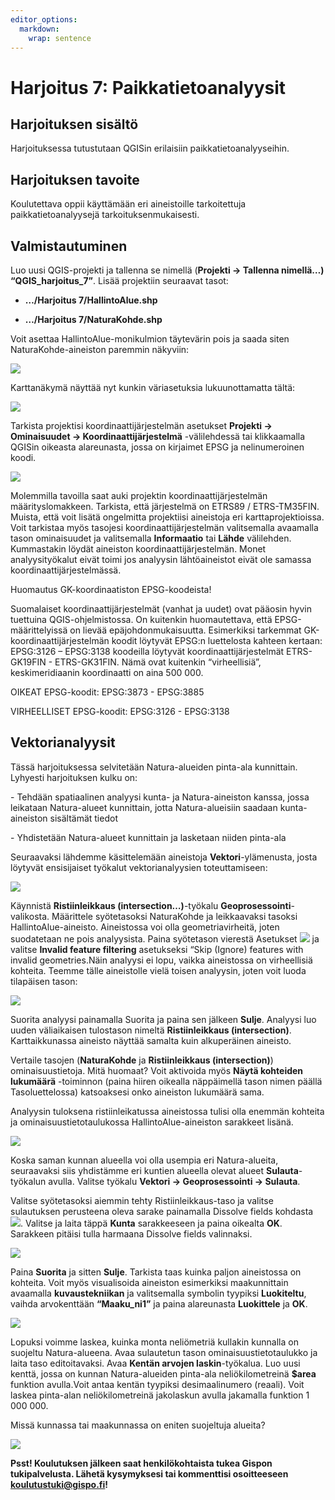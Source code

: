 ```yaml
---
editor_options: 
  markdown: 
    wrap: sentence
---
```


# Harjoitus 7: Paikkatietoanalyysit

## Harjoituksen sisältö

Harjoituksessa tutustutaan QGISin erilaisiin paikkatietoanalyyseihin.

## Harjoituksen tavoite

Koulutettava oppii käyttämään eri aineistoille tarkoitettuja paikkatietoanalyysejä tarkoituksenmukaisesti.

## Valmistautuminen

Luo uusi QGIS-projekti ja tallenna se nimellä (**Projekti → Tallenna nimellä...) "QGIS_harjoitus_7"**.
Lisää projektiin seuraavat tasot:

-   **.../Harjoitus 7/HallintoAlue.shp**

-   **.../Harjoitus 7/NaturaKohde.shp**

Voit asettaa HallintoAlue-monikulmion täytevärin pois ja saada siten NaturaKohde-aineiston paremmin näkyviin:

![](img/harjoitus_7/image22.gif)

Karttanäkymä näyttää nyt kunkin väriasetuksia lukuunottamatta tältä:

![](img/harjoitus_7/image18.png)

Tarkista projektisi koordinaattijärjestelmän asetukset **Projekti → Ominaisuudet → Koordinaattijärjestelmä** -välilehdessä tai klikkaamalla QGISin oikeasta alareunasta, jossa on kirjaimet EPSG ja nelinumeroinen koodi.

![](img/harjoitus_7/image2.png)

Molemmilla tavoilla saat auki projektin koordinaattijärjestelmän määrityslomakkeen.
Tarkista, että järjestelmä on ETRS89 / ETRS-TM35FIN.
Muista, että voit lisätä ongelmitta projektiisi aineistoja eri karttaprojektioissa.
Voit tarkistaa myös tasojesi koordinaattijärjestelmän valitsemalla avaamalla tason ominaisuudet ja valitsemalla **Informaatio** tai **Lähde** välilehden.
Kummastakin löydät aineiston koordinaattijärjestelmän.
Monet analyysityökalut eivät toimi jos analyysin lähtöaineistot eivät ole samassa koordinaattijärjestelmässä.

::: hint-box
Huomautus GK-koordinaatiston EPSG-koodeista!

Suomalaiset koordinaattijärjestelmät (vanhat ja uudet) ovat pääosin hyvin tuettuina QGIS-ohjelmistossa.
On kuitenkin huomautettava, että EPSG-määrittelyissä on lievää epäjohdonmukaisuutta.
Esimerkiksi tarkemmat GK-koordinaattijärjestelmän koodit löytyvät EPSG:n luettelosta kahteen kertaan: EPSG:3126 -- EPSG:3138 koodeilla löytyvät koordinaattijärjestelmät ETRS-GK19FIN - ETRS-GK31FIN.
Nämä ovat kuitenkin "virheellisiä", keskimeridiaanin koordinaatti on aina 500 000.

OIKEAT EPSG-koodit: EPSG:3873 - EPSG:3885

VIRHEELLISET EPSG-koodit: EPSG:3126 - EPSG:3138
:::

## Vektorianalyysit

Tässä harjoituksessa selvitetään Natura-alueiden pinta-ala kunnittain.
Lyhyesti harjoituksen kulku on:

\- Tehdään spatiaalinen analyysi kunta- ja Natura-aineiston kanssa, jossa leikataan Natura-alueet kunnittain, jotta Natura-alueisiin saadaan kunta-aineiston sisältämät tiedot

\- Yhdistetään Natura-alueet kunnittain ja lasketaan niiden pinta-ala

Seuraavaksi lähdemme käsittelemään aineistoja **Vektori**-ylämenusta, josta löytyvät ensisijaiset työkalut vektorianalyysien toteuttamiseen:

![](img/harjoitus_7/image10.png)

Käynnistä **Ristiinleikkaus (intersection...)**-työkalu **Geoprosessointi**-valikosta.
Määrittele syötetasoksi NaturaKohde ja leikkaavaksi tasoksi HallintoAlue-aineisto. Aineistossa voi olla geometriavirheitä, joten suodatetaan ne pois analyysista. Paina syötetason vierestä Asetukset ![](img/harjoitus_7/image23.png) ja valitse **Invalid feature filtering** asetukseksi "Skip (Ignore) features with invalid geometries.Näin analyysi ei lopu, vaikka aineistossa on virheellisiä kohteita.
Teemme tälle aineistolle vielä toisen analyysin, joten voit luoda tilapäisen tason:

![](img/harjoitus_7/image15.png)

Suorita analyysi painamalla Suorita ja paina sen jälkeen **Sulje**.
Analyysi luo uuden väliaikaisen tulostason nimeltä **Ristiinleikkaus (intersection)**.
Karttaikkunassa aineisto näyttää samalta kuin alkuperäinen aineisto.

Vertaile tasojen (**NaturaKohde** ja **Ristiinleikkaus (intersection)**) ominaisuustietoja.
Mitä huomaat?
Voit aktivoida myös **Näytä kohteiden lukumäärä** -toiminnon (paina hiiren oikealla näppäimellä tason nimen päällä Tasoluettelossa) katsoaksesi onko aineiston lukumäärä sama.

Analyysin tuloksena ristiinleikatussa aineistossa tulisi olla enemmän kohteita ja ominaisuustietotaulukossa HallintoAlue-aineiston sarakkeet lisänä.

![](img/harjoitus_7/image24.gif)

Koska saman kunnan alueella voi olla usempia eri Natura-alueita, seuraavaksi siis yhdistämme eri kuntien alueella olevat alueet **Sulauta**-työkalun avulla.
Valitse työkalu **Vektori → Geoprosessointi → Sulauta**.

Valitse syötetasoksi aiemmin tehty Ristiinleikkaus-taso ja valitse sulautuksen perusteena oleva sarake painamalla Dissolve fields kohdasta ![](img/harjoitus_7/image21.png).
Valitse ja laita täppä **Kunta** sarakkeeseen ja paina oikealta **OK**.
Sarakkeen pitäisi tulla harmaana Dissolve fields valinnaksi.

![](img/harjoitus_7/image16.png)

Paina **Suorita** ja sitten **Sulje**.
Tarkista taas kuinka paljon aineistossa on kohteita.
Voit myös visualisoida aineiston esimerkiksi maakunnittain avaamalla **kuvaustekniikan** ja valitsemalla symbolin tyypiksi **Luokiteltu**, vaihda arvokenttään **"Maaku_ni1"** ja paina alareunasta **Luokittele** ja **OK**.

![](img/harjoitus_7/image19.png)

Lopuksi voimme laskea, kuinka monta neliömetriä kullakin kunnalla on suojeltu Natura-alueena.
Avaa sulautetun tason ominaisuustietotaulukko ja laita taso editoitavaksi.
Avaa **Kentän arvojen laskin**-työkalua.
Luo uusi kenttä, jossa on kunnan Natura-alueiden pinta-ala neliökilometreinä **$area** funktion avulla.Voit antaa kentän tyypiksi desimaalinumero (reaali).
Voit laskea pinta-alan neliökilometreinä jakolaskun avulla jakamalla funktion 1 000 000.

Missä kunnassa tai maakunnassa on eniten suojeltuja alueita?

![](img/harjoitus_7/image20.png)

::: hint-box
**Psst! Koulutuksen jälkeen saat henkilökohtaista tukea Gispon tukipalvelusta. Lähetä kysymyksesi tai kommenttisi osoitteeseen [koulutustuki\@gispo.fi](mailto:koulutustuki@gispo.fi){.email}!**
:::
